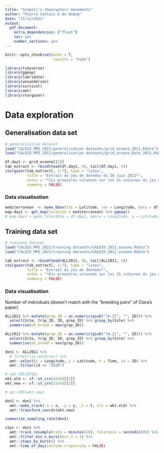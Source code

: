 ```yaml
---
title: "Scopoli’s shearwaters movements"
author: "Pierre Cottais & An Hoàng"
date: "15/12/2021"
output: 
  pdf_document: 
    extra_dependencies: ["float"]
    toc: yes
    number_sections: yes
---
```


```r
knitr::opts_chunk$set(echo = T,
                      results = "hide")
```


```r
library(tidyverse)
library(ggmap)
library(lubridate)
library(wesanderson)
library(survival)
library(amt)
library(stargazer)
```

# Data exploration

## Generalisation data set

```r
# generalisation dataset
load("CALDIO_MPE_2021/generalisation datasets/grid_oceano_2011.Rdata")
load("CALDIO_MPE_2021/generalisation datasets/grid_oceano_Date_2011.Rdata")
```

```r
df.day1 <- grid_oceano[[1]]
tab_extract <- rbind(head(df.day1, 5), tail(df.day1, 5))
stargazer(tab_extract[, 1:7], type = "latex",
          title = "Extrait du jeu de données du 28 juin 2011*",
          notes = "*Six premières colonnes sur les 41 colonnes du jeu de données",
          summary = FALSE)
```


### Data visualisation

```r
mediterranean  <- make_bbox(lat = Latitude, lon = Longitude, data = df.day1)
map.day1 <- get_map(location = mediterranean) %>% ggmap()
# map.day1 + geom_tile(data = df.day1, aes(x = Longitude, y = Latitude, fill = dist))
```

## Training data set

```r
# training dataset 
load("CALDIO_MPE_2021/training datasets/CALDIO_2011_oceano.Rdata")
load("CALDIO_MPE_2021/training datasets/CALDIO_2012_oceano.Rdata")
```

```r
tab_extract <- rbind(head(ALL2011, 5), tail(ALL2011, 5))
stargazer(tab_extract[, 1:7], type = "latex",
          title = "Extrait du jeu de données*",
          notes = "*Dix premières colonnes sur les 25 colonnes du jeu de données",
          summary = FALSE)
```

### Data visualisation


Number of individuals (doesn't match with the "breeding pairs" of Clara's paper)
```r
ALL2011 %>% mutate(grep_ID = as.numeric(gsub("[A-Z]", "", ID))) %>% 
  select(Site, trip_ID, ID, grep_ID) %>% group_by(Site) %>% 
  summarise(nb_breed = max(grep_ID))

ALL2012 %>% mutate(grep_ID = as.numeric(gsub("[A-Z]", "", ID))) %>% 
  select(Site, trip_ID, ID, grep_ID) %>% group_by(Site) %>% 
  summarise(nb_breed = max(grep_ID))
```


```r
don1 <- ALL2011 %>% 
  # filter(!is.na(Site)) %>% 
  amt::select(x = Longitude, y = Latitude, t = Time, id = ID) %>% 
  amt::filter(id == "ID1R")

# set CRS(EPSG)
wkt.old <- sf::st_crs(4326)[[2]]
wkt.new <- sf::st_crs(2154)[[2]]

# sp::CRS(wkt.new)

don1 <- don1 %>% 
  amt::make_track(.x = x, .y = y, .t = t, crs = wkt.old) %>% 
  amt::transform_coords(wkt.new)

summarize_sampling_rate(don1)

stps <- don1 %>% 
  amt::track_resample(rate = minutes(10), tolerance = seconds(60)) %>% 
  amt::filter_min_n_burst(min_n = 3) %>% 
  amt::steps_by_burst() %>% 
  amt::time_of_day(include.crepuscule = FALSE)
```













